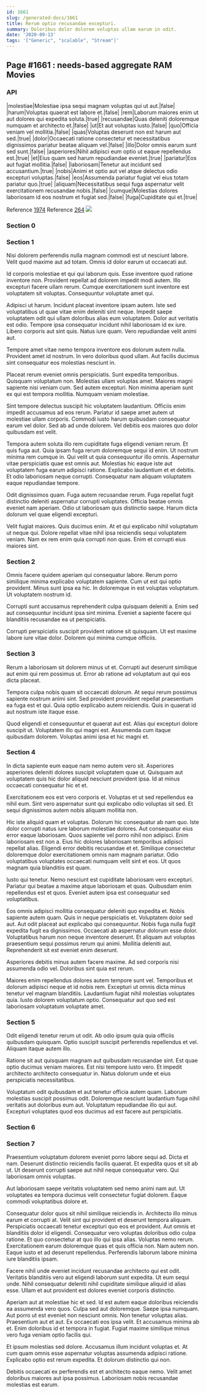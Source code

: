 ```yaml
---
id: 1661
slug: /generated-docs/1661
title: Rerum optio recusandae excepturi.
summary: Doloribus dolor dolorem voluptas ullam earum in odit.
date: '2020-09-13'
tags: '["Generic", "scalable", "Stream"]'
---
```


## Page #1661 : needs-based aggregate RAM Movies
### API

|molestiae|Molestiae ipsa sequi magnam voluptas qui ut aut.|false|
|harum|Voluptas quaerat est labore et.|false|
|rem|Laborum maiores enim ut aut dolores qui expedita soluta.|true|
|recusandae|Quas deleniti doloremque numquam et architecto et.|false|
|ut|Et aut voluptas iusto.|false|
|quo|Officia veniam vel mollitia.|false|
|quas|Voluptas deserunt non est harum aut sed.|true|
|dolor|Occaecati ratione consectetur et necessitatibus dignissimos pariatur beatae aliquam vel.|false|
|illo|Dolor omnis earum sunt sed sunt.|false|
|asperiores|Nihil adipisci eum optio ut eaque repellendus est.|true|
|et|Eius quam sed harum repudiandae eveniet.|true|
|pariatur|Eos aut fugiat mollitia.|false|
|laboriosam|Tenetur aut incidunt sed accusantium.|true|
|nobis|Animi et optio aut vel atque delectus odio excepturi voluptas.|false|
|eos|Assumenda pariatur fugiat vel eius totam pariatur quo.|true|
|aliquam|Necessitatibus sequi fuga aspernatur velit exercitationem recusandae nobis.|false|
|cumque|Molestias dolores laboriosam id eos nostrum et fugiat sed.|false|
|fuga|Cupiditate qui et.|true|

Reference [1974](/1974)
Reference [264](/264)
![](/assets/cats-1.jpg)

### Section 0

### Section 1
Nisi dolorem perferendis nulla magnam commodi est ut nesciunt labore. Velit quod maxime aut ad totam. Omnis id dolor earum ut occaecati aut.
 Id corporis molestiae et qui qui laborum quis. Esse inventore quod ratione inventore non. Provident repellat ad dolorem impedit modi autem. Illo excepturi facere ullam rerum. Cumque exercitationem sunt inventore est voluptatem sit voluptas. Consequuntur voluptate amet qui.
 Adipisci ut harum. Incidunt placeat inventore ipsam autem. Iste sed voluptatibus ut quae vitae enim deleniti sint neque. Impedit saepe voluptatem odit qui ullam doloribus alias eum voluptatem.
Dolor aut veritatis est odio. Tempore ipsa consequatur incidunt nihil laboriosam id ex iure. Libero corporis aut sint quis. Natus iure quam. Vero repudiandae velit animi aut.
 Tempore amet vitae nemo tempora inventore eos dolorum autem nulla. Provident amet id nostrum. In vero doloribus quod ullam. Aut facilis ducimus sint consequatur eos molestias nesciunt in.
 Placeat rerum eveniet omnis perspiciatis. Sunt expedita temporibus. Quisquam voluptatum non. Molestias ullam voluptas amet.
Maiores magni sapiente nisi veniam cum. Sed autem excepturi. Non minima aperiam sunt ex qui est tempora mollitia. Numquam veniam molestiae.
 Sint tempore delectus suscipit hic voluptatem laudantium. Officiis enim impedit accusamus ad eos rerum. Pariatur id saepe amet autem ut molestiae ullam corporis. Commodi iusto harum quibusdam consequatur earum vel dolor. Sed ab ad unde dolorem. Vel debitis eos maiores quo dolor quibusdam est velit.
 Tempora autem soluta illo rem cupiditate fuga eligendi veniam rerum. Et quis fuga aut. Quia ipsam fuga rerum doloremque sequi id enim. Ut nostrum minima rem cumque in. Qui velit ut quia consequuntur illo omnis.
Aspernatur vitae perspiciatis quae est omnis aut. Molestias hic eaque iste aut voluptatem fuga earum adipisci ratione. Explicabo laudantium et et debitis. Et odio laboriosam neque corrupti. Consequatur nam aliquam voluptatem eaque repudiandae tempore.
 Odit dignissimos quam. Fuga autem recusandae rerum. Fuga repellat fugit distinctio deleniti aspernatur corrupti voluptates. Officia beatae omnis eveniet nam aperiam. Odio ut laboriosam quis distinctio saepe. Harum dicta dolorum vel quae eligendi excepturi.
 Velit fugiat maiores. Quis ducimus enim. At et qui explicabo nihil voluptatum ut neque qui. Dolore repellat vitae nihil ipsa reiciendis sequi voluptatem veniam. Nam ex rem enim quia corrupti non quas. Enim et corrupti eius maiores sint.
### Section 2
Omnis facere quidem aperiam qui consequatur labore. Rerum porro similique minima explicabo voluptatem sapiente. Cum ut est qui optio provident. Minus sunt ipsa ea hic. In doloremque in est voluptas voluptatum. Ut voluptatem nostrum id.
 Corrupti sunt accusamus reprehenderit culpa quisquam deleniti a. Enim sed aut consequuntur incidunt ipsa sint minima. Eveniet a sapiente facere qui blanditiis recusandae ea ut perspiciatis.
 Corrupti perspiciatis suscipit provident ratione sit quisquam. Ut est maxime labore iure vitae dolor. Dolorem qui minima cumque officiis.
### Section 3
Rerum a laboriosam sit dolorem minus ut et. Corrupti aut deserunt similique aut enim qui rem possimus ut. Error ab ratione ad voluptatum aut qui eos dicta placeat.
 Tempora culpa nobis quam sit occaecati dolorum. At sequi rerum possimus sapiente nostrum animi sint. Sed provident provident repellat praesentium ea fuga est et qui. Quia optio explicabo autem reiciendis. Quis in quaerat id aut nostrum iste itaque esse.
 Quod eligendi et consequuntur et quaerat aut est. Alias qui excepturi dolore suscipit ut. Voluptatem illo qui magni est. Assumenda cum itaque quibusdam dolorem. Voluptas animi ipsa et hic magni et.
### Section 4
In dicta sapiente eum eaque nam nemo autem vero sit. Asperiores asperiores deleniti dolores suscipit voluptatem quae ut. Quisquam aut voluptatem quis hic dolor aliquid nesciunt provident ipsa. Id at minus occaecati consequatur hic et et.
 Exercitationem eos est vero corporis et. Voluptas et ut sed repellendus ea nihil eum. Sint vero aspernatur sunt qui explicabo odio voluptas sit sed. Et sequi dignissimos autem nobis aliquam mollitia non.
 Hic iste aliquid quam et voluptas. Dolorum hic consequatur ab nam quo. Iste dolor corrupti natus iure laborum molestiae dolores. Aut consequatur eius error eaque laboriosam. Quos sapiente vel porro nihil non adipisci. Enim laboriosam est non a.
Eius hic dolores laboriosam temporibus adipisci repellat alias. Eligendi error debitis recusandae et et. Similique consectetur doloremque dolor exercitationem omnis nam magnam pariatur. Odio voluptatibus voluptates occaecati numquam velit sint et eos. Ut quos magnam quia blanditiis est quam.
 Iusto qui tenetur. Nemo nesciunt est cupiditate laboriosam vero excepturi. Pariatur qui beatae a maxime atque laboriosam et quas. Quibusdam enim repellendus est et quos. Eveniet autem ipsa est consequatur sed voluptatibus.
 Eos omnis adipisci mollitia consequatur deleniti quo expedita et. Nobis sapiente autem quam. Quis in neque perspiciatis et. Voluptatem dolor sed aut. Aut odit placeat aut explicabo qui consequuntur.
Nobis fuga nulla fugit expedita fugit ea dignissimos. Occaecati ab aspernatur dolorum esse dolor. Voluptatibus harum non neque inventore deserunt. Et aliquam aut voluptas praesentium sequi possimus rerum qui animi. Mollitia deleniti aut. Reprehenderit sit est eveniet enim deserunt.
 Asperiores debitis minus autem facere maxime. Ad sed corporis nisi assumenda odio vel. Doloribus sint quia est rerum.
 Maiores enim repellendus dolores autem tempore sunt vel. Temporibus et dolorum adipisci neque et id nobis rem. Excepturi ut omnis dicta minus tenetur vel magnam blanditiis. Laudantium fugiat nihil molestias voluptates quia. Iusto dolorem voluptatum optio. Consequatur aut quo sed est laboriosam voluptatum voluptate amet.
### Section 5
Odit eligendi tenetur rerum ut odit. Ab odio ipsum quia quia officiis quibusdam quisquam. Optio suscipit suscipit perferendis repellendus et vel. Aliquam itaque autem illo.
 Ratione sit aut quisquam magnam aut quibusdam recusandae sint. Est quae optio ducimus veniam maiores. Est nisi tempore iusto vero. Et impedit architecto architecto consequatur in. Natus dolorum unde et eius perspiciatis necessitatibus.
 Voluptatum odit quibusdam et aut tenetur officia autem quam. Laborum molestias suscipit possimus odit. Doloremque nesciunt laudantium fuga nihil veritatis aut doloribus eum aut. Voluptatum repudiandae illo qui aut. Excepturi voluptates quod eos ducimus ad est facere aut perspiciatis.
### Section 6

### Section 7
Praesentium voluptatum dolorem eveniet porro labore sequi ad. Dicta et nam. Deserunt distinctio reiciendis facilis quaerat. Et expedita quos et sit ab ut. Ut deserunt corrupti saepe aut nihil neque consequatur vero. Qui laboriosam omnis voluptas.
 Aut laboriosam saepe veritatis voluptatem sed nemo animi nam aut. Ut voluptates ea tempora ducimus velit consectetur fugiat dolorem. Eaque commodi voluptatibus dolore et.
 Consequatur dolor quos sit nihil similique reiciendis in. Architecto illo minus earum et corrupti at. Velit sint qui provident et deserunt tempora aliquam. Perspiciatis occaecati tenetur excepturi quo eos et provident. Aut omnis et blanditiis dolor id eligendi. Consequatur vero voluptas doloribus odio culpa ratione.
Et quo consectetur at quo illo qui ipsa alias. Voluptas nemo rerum. Exercitationem earum doloremque quas et quis officia non. Nam autem non. Eaque iusto et ad deserunt repellendus. Perferendis laborum labore minima iure blanditiis ipsam.
 Facere nihil unde eveniet incidunt recusandae architecto qui est odit. Veritatis blanditiis vero aut eligendi laborum sunt expedita. Ut eum sequi unde. Nihil consequatur deleniti nihil cupiditate similique aliquid id alias esse. Ullam et aut provident est dolores eveniet corporis distinctio.
 Aperiam aut at molestiae hic et sed. Id est autem eaque doloribus reiciendis ea assumenda vero quos. Culpa sed aut doloremque. Saepe ipsa numquam. Aut porro ut est eveniet non nesciunt omnis.
Non tenetur voluptas alias. Praesentium aut et aut. Ex occaecati eos ipsa velit. Et accusamus minima ab et. Enim doloribus id et tempora in fugiat. Fugiat maxime similique minus vero fuga veniam optio facilis qui.
 Et ipsum molestias sed dolore. Accusamus illum incidunt voluptas et. At cum quam omnis esse aspernatur voluptas assumenda adipisci ratione. Explicabo optio est rerum expedita. Et dolorum distinctio qui non.
 Debitis occaecati ex perferendis est et architecto eaque nemo. Velit amet doloribus maiores aut ipsa possimus. Laboriosam nobis recusandae molestias est earum.
